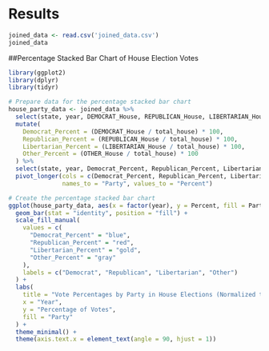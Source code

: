 # Results
```r
joined_data <- read.csv('joined_data.csv')
joined_data
```
##Percentage Stacked Bar Chart of House Election Votes

```r
library(ggplot2)
library(dplyr)
library(tidyr)

# Prepare data for the percentage stacked bar chart
house_party_data <- joined_data %>%
  select(state, year, DEMOCRAT_House, REPUBLICAN_House, LIBERTARIAN_House, OTHER_House, total_house) %>%
  mutate(
    Democrat_Percent = (DEMOCRAT_House / total_house) * 100,
    Republican_Percent = (REPUBLICAN_House / total_house) * 100,
    Libertarian_Percent = (LIBERTARIAN_House / total_house) * 100,
    Other_Percent = (OTHER_House / total_house) * 100
  ) %>%
  select(state, year, Democrat_Percent, Republican_Percent, Libertarian_Percent, Other_Percent) %>%
  pivot_longer(cols = c(Democrat_Percent, Republican_Percent, Libertarian_Percent, Other_Percent),
               names_to = "Party", values_to = "Percent")

# Create the percentage stacked bar chart
ggplot(house_party_data, aes(x = factor(year), y = Percent, fill = Party)) +
  geom_bar(stat = "identity", position = "fill") +
  scale_fill_manual(
    values = c(
      "Democrat_Percent" = "blue",
      "Republican_Percent" = "red",
      "Libertarian_Percent" = "gold",
      "Other_Percent" = "gray"
    ),
    labels = c("Democrat", "Republican", "Libertarian", "Other")
  ) +
  labs(
    title = "Vote Percentages by Party in House Elections (Normalized to 100%)",
    x = "Year",
    y = "Percentage of Votes",
    fill = "Party"
  ) +
  theme_minimal() +
  theme(axis.text.x = element_text(angle = 90, hjust = 1))


```


